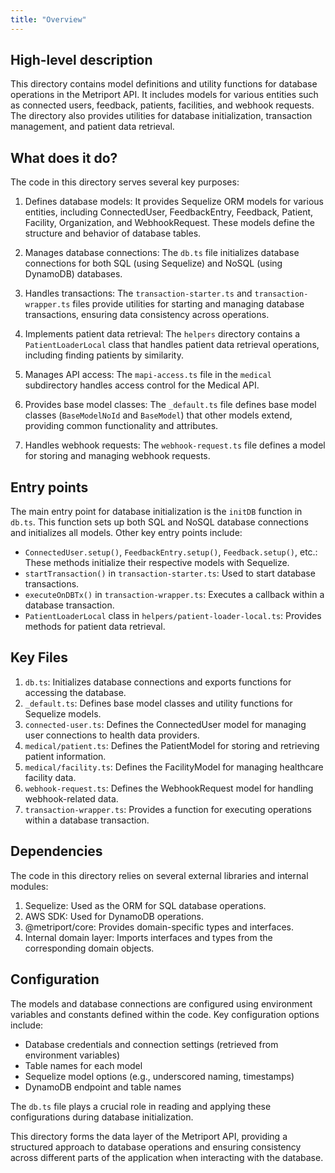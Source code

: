 ```yaml
---
title: "Overview"
---
```


## High-level description
This directory contains model definitions and utility functions for database operations in the Metriport API. It includes models for various entities such as connected users, feedback, patients, facilities, and webhook requests. The directory also provides utilities for database initialization, transaction management, and patient data retrieval.

## What does it do?
The code in this directory serves several key purposes:

1. Defines database models: It provides Sequelize ORM models for various entities, including ConnectedUser, FeedbackEntry, Feedback, Patient, Facility, Organization, and WebhookRequest. These models define the structure and behavior of database tables.

2. Manages database connections: The `db.ts` file initializes database connections for both SQL (using Sequelize) and NoSQL (using DynamoDB) databases.

3. Handles transactions: The `transaction-starter.ts` and `transaction-wrapper.ts` files provide utilities for starting and managing database transactions, ensuring data consistency across operations.

4. Implements patient data retrieval: The `helpers` directory contains a `PatientLoaderLocal` class that handles patient data retrieval operations, including finding patients by similarity.

5. Manages API access: The `mapi-access.ts` file in the `medical` subdirectory handles access control for the Medical API.

6. Provides base model classes: The `_default.ts` file defines base model classes (`BaseModelNoId` and `BaseModel`) that other models extend, providing common functionality and attributes.

7. Handles webhook requests: The `webhook-request.ts` file defines a model for storing and managing webhook requests.

## Entry points
The main entry point for database initialization is the `initDB` function in `db.ts`. This function sets up both SQL and NoSQL database connections and initializes all models. Other key entry points include:

- `ConnectedUser.setup()`, `FeedbackEntry.setup()`, `Feedback.setup()`, etc.: These methods initialize their respective models with Sequelize.
- `startTransaction()` in `transaction-starter.ts`: Used to start database transactions.
- `executeOnDBTx()` in `transaction-wrapper.ts`: Executes a callback within a database transaction.
- `PatientLoaderLocal` class in `helpers/patient-loader-local.ts`: Provides methods for patient data retrieval.

## Key Files
1. `db.ts`: Initializes database connections and exports functions for accessing the database.
2. `_default.ts`: Defines base model classes and utility functions for Sequelize models.
3. `connected-user.ts`: Defines the ConnectedUser model for managing user connections to health data providers.
4. `medical/patient.ts`: Defines the PatientModel for storing and retrieving patient information.
5. `medical/facility.ts`: Defines the FacilityModel for managing healthcare facility data.
6. `webhook-request.ts`: Defines the WebhookRequest model for handling webhook-related data.
7. `transaction-wrapper.ts`: Provides a function for executing operations within a database transaction.

## Dependencies
The code in this directory relies on several external libraries and internal modules:

1. Sequelize: Used as the ORM for SQL database operations.
2. AWS SDK: Used for DynamoDB operations.
3. @metriport/core: Provides domain-specific types and interfaces.
4. Internal domain layer: Imports interfaces and types from the corresponding domain objects.

## Configuration
The models and database connections are configured using environment variables and constants defined within the code. Key configuration options include:

- Database credentials and connection settings (retrieved from environment variables)
- Table names for each model
- Sequelize model options (e.g., underscored naming, timestamps)
- DynamoDB endpoint and table names

The `db.ts` file plays a crucial role in reading and applying these configurations during database initialization.

This directory forms the data layer of the Metriport API, providing a structured approach to database operations and ensuring consistency across different parts of the application when interacting with the database.
